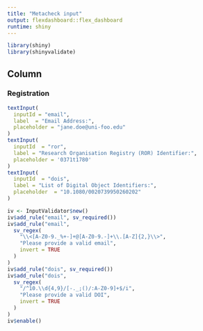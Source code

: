 ```yaml
---
title: "Metacheck input"
output: flexdashboard::flex_dashboard
runtime: shiny
---
```


```r
library(shiny)
library(shinyvalidate)
```


Column
-----------------------------------------------------------------------

### Registration

```r
textInput(
  inputId = "email", 
  label  = "Email Address:",
  placeholder = "jane.doe@uni-foo.edu"
)
textInput(
  inputId  = "ror",
  label = "Research Organisation Registry (ROR) Identifier:",
  placeholder = '0371t1780'
)
textInput(
  inputId  = "dois",
  label = "List of Digital Object Identifiers:",
  placeholder  = "10.1080/0020739950260202"
)
```


```r
iv <- InputValidator$new()
iv$add_rule("email", sv_required())
iv$add_rule("email",
  sv_regex(
    "\\<[A-Z0-9._%+-]+@[A-Z0-9.-]+\\.[A-Z]{2,}\\>",
    "Please provide a valid email",
    invert = TRUE
  )
)
iv$add_rule("dois", sv_required())
iv$add_rule("dois",
  sv_regex(
    "/^10.\\d{4,9}/[-._;()/:A-Z0-9]+$/i",
    "Please provide a valid DOI",
    invert = TRUE
  )
)
iv$enable()
```
